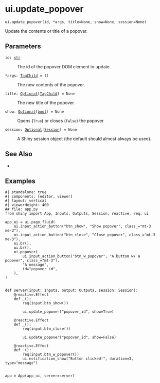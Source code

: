 # ui.update_popover { #shiny.ui.update_popover }

`ui.update_popover(id, *args, title=None, show=None, session=None)`

Update the contents or title of a popover.

## Parameters

<code><span class="parameter-name">id</span><span class="parameter-annotation-sep">:</span> <span class="parameter-annotation">[str](`str`)</span></code>

:   The id of the popover DOM element to update.

<code><span class="parameter-name">*args</span><span class="parameter-annotation-sep">:</span> <span class="parameter-annotation">[TagChild](`htmltools.TagChild`)</span> <span class="parameter-default-sep">=</span> <span class="parameter-default">()</span></code>

:   The new contents of the popover.

<code><span class="parameter-name">title</span><span class="parameter-annotation-sep">:</span> <span class="parameter-annotation">[Optional](`typing.Optional`)\[[TagChild](`htmltools.TagChild`)\]</span> <span class="parameter-default-sep">=</span> <span class="parameter-default">None</span></code>

:   The new title of the popover.

<code><span class="parameter-name">show</span><span class="parameter-annotation-sep">:</span> <span class="parameter-annotation">[Optional](`typing.Optional`)\[[bool](`bool`)\]</span> <span class="parameter-default-sep">=</span> <span class="parameter-default">None</span></code>

:   Opens (`True`) or closes (`False`) the popover.

<code><span class="parameter-name">session</span><span class="parameter-annotation-sep">:</span> <span class="parameter-annotation">[Optional](`typing.Optional`)\[[Session](`shiny.session.Session`)\]</span> <span class="parameter-default-sep">=</span> <span class="parameter-default">None</span></code>

:   A Shiny session object (the default should almost always be used).

## See Also

* [](:func:`~shiny.ui.popover`)

## Examples


```shinylive-python
#| standalone: true
#| components: [editor, viewer]
#| layout: vertical
#| viewerHeight: 400
## file: app.py
from shiny import App, Inputs, Outputs, Session, reactive, req, ui

app_ui = ui.page_fluid(
    ui.input_action_button("btn_show", "Show popover", class_="mt-3 me-3"),
    ui.input_action_button("btn_close", "Close popover", class_="mt-3 me-3"),
    ui.br(),
    ui.br(),
    ui.popover(
        ui.input_action_button("btn_w_popover", "A button w/ a popover", class_="mt-3"),
        "A message",
        id="popover_id",
    ),
)


def server(input: Inputs, output: Outputs, session: Session):
    @reactive.Effect
    def _():
        req(input.btn_show())

        ui.update_popover("popover_id", show=True)

    @reactive.Effect
    def _():
        req(input.btn_close())

        ui.update_popover("popover_id", show=False)

    @reactive.Effect
    def _():
        req(input.btn_w_popover())
        ui.notification_show("Button clicked!", duration=3, type="message")


app = App(app_ui, server=server)

```

